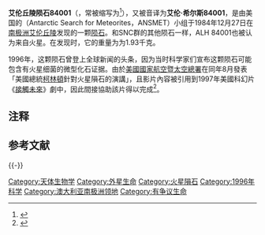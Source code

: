{{Infobox meteorite
|Name= Allan Hills 84001
|Image= ALH84001.jpg
|Image_caption= Meteorite fragment ALH84001
|Type= [[無粒隕石|無粒隕石]]
|Clan= [[火星隕石|火星隕石]]
|Group= 
|Grouplet= [[Orthopyroxenite|Orthopyroxenite]]
|Structural_classification=
|Composition= 低鈣[[輝石|輝石]], [[鉻鐵礦|鉻鐵礦]], [[隕玻長石|隕玻長石]], 富鐵碳酸鹽<ref name=database />
|Shock= B
|Weathering= A/B
|Country= [[南极洲|南极洲]]
|Region= [[阿倫山|阿倫山]], Far Western Icefield
|Lat_Long= {{Coord|76|55|13|S|156|46|25|E|display=inline,title}}<ref name=database />
|Observed_fall= No
|Fall_date=
|Found_date= 1984
|TKW= 1930.9 [[克|克]]
|Image2=
|Image2_caption=
}}

'''艾伦丘陵陨石84001'''（{{lang-en|Allan Hills 84001}}，常被缩写为{{lang|en|ALH 84001}}<ref name="database">{{cite web |url = http://tin.er.usgs.gov/meteor/metbull.php?sea=alh+84001&sfor=names&ants=&falls=&stype=contains&lrec=50&map=ge&browse=&country=All&srt=name&categ=All&mblist=All&phot=&snew=0&pnt=no&code=604 |title = Meteoritical Bulletin Database: Allan Hills 84001 |access-date = 2009-11-30 |archive-date = 2009-02-12 |archive-url = https://web.archive.org/web/20090212180710/http://tin.er.usgs.gov/meteor/metbull.php?sea=alh+84001&sfor=names&ants=&falls=&stype=contains&lrec=50&map=ge&browse=&country=All&srt=name&categ=All&mblist=All&phot=&snew=0&pnt=no&code=604 |dead-url = no }}</ref>），又被音译为'''艾伦·希尔斯84001'''，是由美国的{{Link-en|南极陨石搜寻计划|ANSMET}}（Antarctic Search for Meteorites，ANSMET）小组于1984年12月27日在[[南极洲|南极洲]][[艾伦丘陵|艾伦丘陵]]发现的一颗[[陨石|陨石]]。和SNC群{{NoteTag|SNC为三类陨石英文首字母的缩写，分别是：辉熔长无球粒陨石（shergottite）、透辉橄无球粒陨石（nakhlite）、纯橄无球粒陨石（chassignite）。}}的其他陨石一样，ALH 84001也被认为来自火星。在发现时，它的重量为为1.93千克。

1996年，这颗陨石曾登上全球新闻的头条，因为当时科学家们宣布这颗陨石可能包含有火星细菌的微型化石证据。由於[[美国国家航空航天局|美國國家航空暨太空總署]]在同年8月發表「美國總統[[比尔·克林顿|柯林頓]]針對火星隕石的演講」，且影片內容被引用到1997年美國科幻片《[[接觸未來|接觸未來]]》劇中，因此間接協助該片得以完成<ref>{{cite news |first = Benjamin |last = Svetkey |url = http://www.ew.com/ew/article/0,,288672,00.html |title = Making Contact |work = Entertainment Weekly |date = 1997-07-18 |accessdate = 2015-01-03 |archive-date = 2021-01-04 |archive-url = https://web.archive.org/web/20210104152557/http://www.ew.com/ew/article/0,,288672,00.html |dead-url = no }}</ref>。

== 注释 ==
{{NoteFoot}}

== 参考文献 ==
{{Reflist}}

{{-}}
{{Extraterrestrial life}}

[[Category:天体生物学|Category:天体生物学]]
[[Category:外星生命|Category:外星生命]]
[[Category:火星隕石|Category:火星隕石]]
[[Category:1996年科学|Category:1996年科学]]
[[Category:澳大利亚南极洲领地|Category:澳大利亚南极洲领地]]
[[Category:有争议生命|Category:有争议生命]]